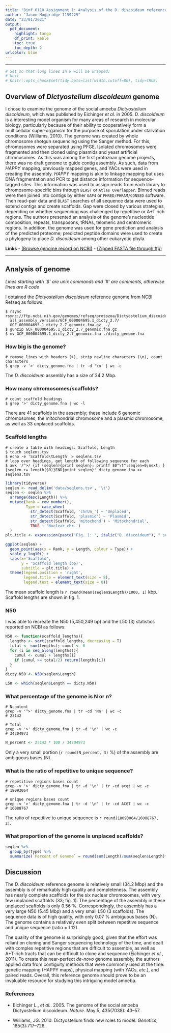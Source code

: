 ```yaml
---
title: "Binf 6110 Assignment 1: Analysis of the D. discoideum reference genome"
author: "Jason Moggridge 1159229"
date: "23/01/2021"
output: 
  pdf_document:
    highlight: tango
    df_print: kable
    toc: true
    toc_depth: 2
urlcolor: blue
---
```


------

```r
# Set so that long lines in R will be wrapped:
# knit
# knitr::opts_chunk$set(tidy.opts=list(width.cutoff=80), tidy=TRUE)
```

## Overview of *Dictyostelium discoideum* genome

I chose to examine the genome of the social amoeba *Dictyostelium discoideum*, which was published by Eichinger *et al*. in 2005. *D. discoideum* is a interesting model organism for many areas of research in molecular biology, particularly because of their ability to cooperatively form a multicellular super-organism for the purpose of sporulation under starvation conditions (Williams, 2010). The genome was created by whole chromosome shotgun sequencing using the Sanger method. For this, chromosomes were separated using PFGE. Isolated chromosomes were fragmented and then cloned using plasmids and yeast artificial chromosomes. As this was among the first protozoan genome projects, there was no draft genome to guide contig assembly. As such, data from *HAPPY* mapping, previously mapped genes, and YACs were used in creating the assembly. *HAPPY* mapping is akin to linkage mapping but uses DNA fragmentation and PCR to get distance information for sequence-tagged sites. This information was used to assign reads from each library to chromosome-specific bins through `BLAST` or `Atlas Overlapper`. Binned reads were then joined into contigs by either `GAP4` or `PHRED/PHRAM/CONSED` software. Then read-pair data and `BLAST` searches of all sequence data were used to extend contigs and create scaffolds. Gap were closed by various strategies, depending on whether sequencing was challenged by repetitive or A+T rich regions. The authors presented an analysis of the genome's nucleotide composition, repeats, transposons, tRNAs, telomeric and centromeric regions. In addition, the genome was used for gene prediction and analysis of the predicted proteome; predicted peptide domains were used to create a  phylogeny to place *D. discoideum* among other eukaryotic phyla.

**Links**
- [(Browse genome record on NCBI)](https://www.ncbi.nlm.nih.gov/assembly/GCF_000004695.1/)
- [(Zipped FASTA file through ftp)](https://ftp.ncbi.nih.gov/genomes/refseq/protozoa/Dictyostelium_discoideum/all_assembly_versions/GCF_000004695.1_dicty_2.7/GCF_000004695.1_dicty_2.7_genomic.fna.gz)

------

## Analysis of genome
  
*Lines starting with '$' are unix commands and '#' are comments, otherwise lines are R code*

I obtained the *Dictyostelium discoideum* reference genome from NCBI Refseq as follows:

```
$ rsync rsync://ftp.ncbi.nih.gov/genomes/refseq/protozoa/Dictyostelium_discoideum/
  all_assembly_versions/GCF_000004695.1_dicty_2.7/
  GCF_000004695.1_dicty_2.7_genomic.fna.gz  ./
$ gunzip GCF_000004695.1_dicty_2.7_genomic.fna.gz
$ mv GCF_000004695.1_dicty_2.7_genomic.fna ./dicty_genome.fna
```

### How big is the genome?
  
```
# remove lines with headers (>), strip newline characters (\n), count characters
$ grep -v '>' dicty_genome.fna | tr -d '\n' | wc -c
```
The *D. discoideum* assembly has a size of 34.2 Mbp.  
  
  
### How many chromosomes/scaffolds?

```
# count scaffold headings
$ grep '>' dicty_genome.fna | wc -l
```
There are 41 scaffolds in the assembly; these include 6 genomic chromosomes, the mitochondrial chromosome and a plasmid chromosome, as well as 33 unplaced scaffolds.

### Scaffold lengths  

```
# create a table with headings: Scaffold, Length
$ touch seqlens.tsv
$ echo -e 'Scaffold\tLength' > seqlens.tsv
# loop over headings, get length of following sequence for each
$ awk '/^>/ {if (seqlen){print seqlen}; printf $0"\t";seqlen=0;next; } 
{seqlen += length($0)}END{print seqlen}' dicty_genome.fna >> seqlens.tsv
```

```r
library(tidyverse)
seqlen <- read_delim('data/seqlens.tsv', '\t')
seqlen <- seqlen %>% 
  arrange(desc(Length)) %>% 
  mutate(Rank = row_number(),
         Type = case_when(
           str_detect(Scaffold, 'chrUn_') ~ 'Unplaced',
           str_detect(Scaffold, 'plasmid') ~ 'Plasmid',
           str_detect(Scaffold, 'mitochond') ~ 'Mitochondrial',
           TRUE ~ 'Nuclear chr.')
  )
plt.title <- expression(paste('Fig. 1: ', italic("D. discoideum"), " scaffold lengths"))

ggplot(seqlen) + 
  geom_point(aes(x = Rank, y = Length, colour = Type)) +
  scale_y_log10() +
  labs(x='Scaffold', 
       y = 'Scaffold length (bp)', 
       subtitle = plt.title) +
  theme(legend.position = 'right', 
        legend.title = element_text(size = 8),
        legend.text = element_text(size = 8))
```

The mean scaffold length is `r round(mean(seqlen$Length)/1000, 1)` kbp. Scaffold lengths are shown in fig. 1.


### N50

I was able to recreate the N50 (5,450,249 bp) and the L50 (3) statistics reported on NCBI as follows:

```r
N50 <- function(scaffold_lengths){
  lengths <- sort(scaffold_lengths, decreasing = T)
  total <- sum(lengths); cumul <- 0
  for (i in seq_along(lengths)){
    cumul <- cumul + lengths[i]
    if (cumul >= total/2) return(lengths[i])
  }
}
dicty.N50 <- N50(seqlen$Length)

L50 <- which(seqlen$Length == dicty.N50)
```


### What percentage of the genome is N or n?

```
# Ncontent
grep -v '^>' dicty_genome.fna | tr -cd 'Nn' | wc -c
# 23142

# Total
grep -v '>' dicty_genome.fna | tr -d '\n' | wc -c
# 34204973
```
```r
N_percent <- 23142 * 100 / 34204973
```


Only a very small portion (`r round(N_percent, 3)` %) of the assembly are ambiguous bases (N).


### What is the ratio of repetitive to unique sequence?

```
# repetitive regions bases count
grep -v '>' dicty_genome.fna | tr -d '\n' | tr -cd acgt | wc -c
# 18093064

# unique regions bases count
grep -v '>' dicty_genome.fna | tr -d '\n' | tr -cd ACGT | wc -c
# 16088767
```

The ratio of repetitive to unique sequence is `r round(18093064/16088767, 2)`.

### What proportion of the genome is unplaced scaffolds?

```r
seqlen %>% 
  group_by(Type) %>% 
  summarize(`Percent of Genome` = round(sum(Length)/sum(seqlen$Length)*100, 2))
```

## Discussion

The *D. discoideum* reference genome is relatively small (34.2 Mbp) and the assembly is of remarkably high quality and completeness. The assembly has nearly complete scaffolds for the six nuclear chromosomes, with very few unplaced scaffolds (33; fig. 1). The percentage of the assembly in these unplaced scaffolds is only 0.56 %. Correspondingly, the assembly has a very large N50 (5.45 Mbp) and a very small L50 (3 scaffolds). The sequence data is of high quality, with only 0.07 % ambiguous bases (N). The genome contains a relatively even split between repetitive sequence and unique sequence (ratio = 1.12). 

The  quality of the genome is surprisingly good, given that the effort was reliant on cloning and Sanger sequencing technology of the time, and dealt with complex repetitive regions that are difficult to assemble, as well as A+T-rich tracts that can be difficult to clone and sequence (Eichinger *et al.*, 2011). To create this near-perfect *de-novo* genome assembly, the authors applied data from contiguity methods that were commonly used at the time: genetic mapping (HAPPY maps), physical mapping (with YACs, *etc*.), and paired reads. Overall, this reference genome should prove to be an invaluable resource for studying this intriguing model amoeba.



### References

- Eichinger L., *et al.*. 2005. The genome of the social amoeba Dictyostelium discoideum. *Nature*. May 5; 435(7038): 43–57.

- Williams, JG. 2010. Dictyostelium finds new roles to model. *Genetics*, 185(3):717–726.

